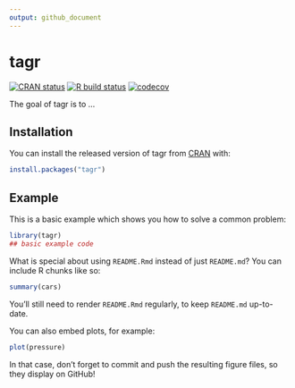 ```yaml
---
output: github_document
---
```


<!-- README.md is generated from README.Rmd. Please edit that file -->

# tagr

<!-- badges: start -->
[![CRAN status](https://www.r-pkg.org/badges/version/tagr)](https://CRAN.R-project.org/package=tagr)
[![R build status](https://github.com/randy3k/tagr/workflows/R-CMD-check/badge.svg)](https://github.com/randy3k/tagr/actions)
[![codecov](https://codecov.io/gh/randy3k/tagr/branch/master/graph/badge.svg)](https://codecov.io/gh/randy3k/tagr)
<!-- badges: end -->

The goal of tagr is to ...

## Installation

You can install the released version of tagr from [CRAN](https://CRAN.R-project.org) with:

``` r
install.packages("tagr")
```

## Example

This is a basic example which shows you how to solve a common problem:

```r
library(tagr)
## basic example code
```

What is special about using `README.Rmd` instead of just `README.md`? You can include R chunks like so:

```r
summary(cars)
```

You'll still need to render `README.Rmd` regularly, to keep `README.md` up-to-date.

You can also embed plots, for example:

```r
plot(pressure)
```

In that case, don't forget to commit and push the resulting figure files, so they display on GitHub!
